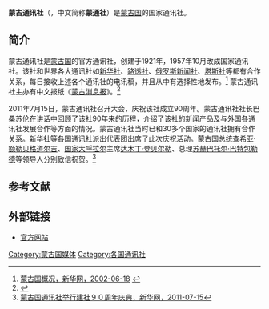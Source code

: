 '''蒙古通讯社'''（{{lang-mn|Монцамэ}}，中文简称'''蒙通社'''）是[[蒙古国|蒙古国]]的国家通讯社。

==简介==
蒙古通讯社是[[蒙古国|蒙古国]]的官方通讯社，创建于1921年，1957年10月改成国家通讯社。该社和世界各大通讯社如[[新华社|新华社]]、[[路透社|路透社]]、[[俄罗斯新闻社|俄罗斯新闻社]]、[[塔斯社|塔斯社]]等都有合作关系，每日接收上述各个通讯社的电讯稿，并且从中有选择性地发布。<ref name=xhw>[http://news.xinhuanet.com/ziliao/2002-06/18/content_445580_6.htm 蒙古国概况，新华网，2002-06-18] {{webarchive|url=https://web.archive.org/web/20151101040751/http://news.xinhuanet.com/ziliao/2002-06/18/content_445580_6.htm |date=2015-11-01 }}</ref> 蒙古通讯社主办有中文报纸《[[蒙古消息报|蒙古消息报]]》。<ref>{{cite news |author1=霍文 |title=蒙古国庆祝唯一中文报纸《蒙古消息报》创刊90周年 |url=http://world.people.com.cn/n1/2019/0923/c1002-31368037.html |accessdate=2021-01-26 |publisher=人民网 |date=2019-09-23}}</ref>

2011年7月15日，蒙古通讯社召开大会，庆祝该社成立90周年。蒙古通讯社社长巴桑苏伦在讲话中回顾了该社90年来的历程，介绍了该社的新闻产品及与外国各通讯社发展合作等方面的情况。蒙古通讯社当时已和30多个国家的通讯社拥有合作关系。新华社等各国通讯社派出代表团出席了此次庆祝活动。蒙古国总统[[查希亚·额勒贝格道尔吉|查希亚·额勒贝格道尔吉]]、[[国家大呼拉尔|国家大呼拉尔]]主席[[达木丁·登贝尔勒|达木丁·登贝尔勒]]、总理[[苏赫巴托尔·巴特包勒德|苏赫巴托尔·巴特包勒德]]等领导人分别致信祝贺。<ref>[http://news.xinhuanet.com/overseas/2011-07/15/c_121674582.htm 蒙古国通讯社举行建社９０周年庆典，新华网，2011-07-15]{{dead link|date=2018年4月 |bot=InternetArchiveBot |fix-attempted=yes }}</ref>

==参考文献==
{{reflist}}

==外部链接==
*[https://www.montsame.mn/ 官方网站]

[[Category:蒙古国媒体|Category:蒙古国媒体]]
[[Category:各国通讯社|Category:各国通讯社]]